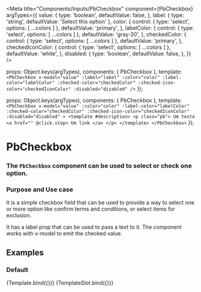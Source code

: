 
<Meta
 title="Components/Inputs/PbCheckbox"
 component={PbCheckbox}
 argTypes={{
  value: {
    type: 'boolean',
    defaultValue: false,
  },
  label: {
    type: 'string',
    defaultValue: 'Select this option'
  },
  color: {
    control: { type: 'select', options: [ ...colors ] },
    defaultValue: 'primary',
  },
  labelColor: {
    control: { type: 'select', options: [ ...colors ] },
    defaultValue: 'gray-20',
  },
  checkedColor: {
    control: { type: 'select', options: [ ...colors ] },
    defaultValue: 'primary',
  },
  checkedIconColor: {
    control: { type: 'select', options: [ ...colors ] },
    defaultValue: 'white',
  },
  disabled: {
    type: 'boolean',
    defaultValue: false,
  },
 }}
/>

  props: Object.keys(argTypes),
  components: { PbCheckbox },
  template: `
    <PbCheckbox
      v-model="value"
      :label="label"
      :color="color"
      :label-color="labelColor"
      :checked-color="checkedColor"
      :checked-icon-color="checkedIconColor"
      :disabled="disabled"
    />
  `
});

  props: Object.keys(argTypes),
  components: { PbCheckbox },
  template: `
    <PbCheckbox
      v-model="value"
      :color="color"
      :label-color="labelColor"
      :checked-color="checkedColor"
      :checked-icon-color="checkedIconColor"
      :disabled="disabled"
    >
      <template #description>
        <p class="pb">
          Um texto
          <a href="" @click.stop>
            Um link
          </a>
        </p>
      </template>
    </PbCheckbox>
  `
});

# **PbCheckbox**
### The `PbCheckbox` component can be used to select or check one option.

### Purpose and Use case

It is a simple checkbox field that can be used to provide a way to select one or more option like confirm terms and conditions,
or select items for exclusion.

It has a label prop that can be used to pass a text to it.
The component works with v-model to emit the checked value.

## Examples

### Default

<Canvas>
  <Story
    name="Default"
    args={{
    }}
  >
    {Template.bind({})}
  </Story>
</Canvas>

<Canvas>
  <Story
    name="UsingSlot"
    args={{
    }}
  >
    {TemplateSlot.bind({})}
  </Story>
</Canvas>
